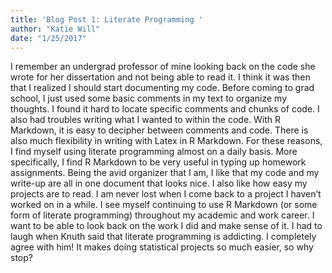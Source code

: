 ```yaml
---
title: 'Blog Post 1: Literate Programming '
author: "Katie Will"
date: "1/25/2017"
---
```


I remember an undergrad professor of mine looking back on the code she wrote for her dissertation and not being able to read it. I think it was then that I realized I should start documenting my code. Before coming to grad school, I just used some basic comments in my text to organize my thoughts. I found it hard to locate specific comments and chunks of code. I also had troubles writing what I wanted to within the code. With R Markdown, it is easy to decipher between comments and code. There is also much flexibility in writing with Latex in R Markdown. For these reasons, I find myself using literate programming almost on a daily basis. More specifically, I find R Markdown to be very useful in typing up homework assignments. Being the avid organizer that I am, I like that my code and my write-up are all in one document that looks nice. I also like how easy my projects are to read. I am never lost when I come back to a project I haven't worked on in a while. I see myself continuing to use R Markdown (or some form of literate programming) throughout my academic and work career. I want to be able to look back on the work I did and make sense of it. I had to laugh when Knuth said that literate programming is addicting. I completely agree with him! It makes doing statistical projects so much easier, so why stop?

